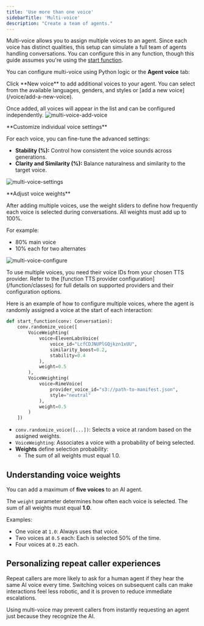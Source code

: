 ```yaml
---
title: 'Use more than one voice'
sidebarTitle: 'Multi-voice'
description: "Create a team of agents."
---
```


Multi-voice allows you to assign multiple voices to an agent. Since each voice has distinct qualities, this setup can simulate a full team of agents handling conversations. You can configure this in any function, though this guide assumes you're using the [start function](/function/start-function). 

You can configure multi-voice using Python logic or the **Agent voice** tab:

<Tabs>
<Tab title="Using the Agent voice tab">
Click **New voice** to add additional voices to your agent. You can select from the available languages, genders, and styles or [add a new voice](/voice/add-a-new-voice).

Once added, all voices will appear in the list and can be configured independently.
![multi-voice-add-voice](/images/multi-voice-add-voice.png)
</Tab>

<Tab title="B">
**Customize individual voice settings**

For each voice, you can fine-tune the advanced settings:

- **Stability (%):** Control how consistent the voice sounds across generations.
- **Clarity and Similarity (%):** Balance naturalness and similarity to the target voice.

![multi-voice-settings](/images/multi-voice-settings.png)
</Tab>

<Tab title="C">
**Adjust voice weights**

After adding multiple voices, use the weight sliders to define how frequently each voice is selected during conversations. All weights must add up to 100%.

For example:
- 80% main voice
- 10% each for two alternates

![multi-voice-configure](/images/multi-voice-configure.png)
</Tab>
</Tabs>

</Tab>
<Tab title="Using Python in a code field">
To use multiple voices, you need their voice IDs from your chosen TTS provider. Refer to the [function TTS provider configuration](/function/classes) for full details on supported providers and their configuration options.

Here is an example of how to configure multiple voices, where the agent is randomly assigned a voice at the start of each interaction:

```python
def start_function(conv: Conversation):
    conv.randomize_voice([
        VoiceWeighting(
            voice=ElevenLabsVoice(
                voice_id="LcfCDJNUPlGQjkzn1xUU",
                similarity_boost=0.2,
                stability=0.4
            ),
            weight=0.5
        ),
        VoiceWeighting(
            voice=RimeVoice(
                provider_voice_id="s3://path-to-manifest.json",
                style="neutral"
            ),
            weight=0.5
        )
    ])
```

- `conv.randomize_voice([...])`: Selects a voice at random based on the assigned weights.
- `VoiceWeighting`: Associates a voice with a probability of being selected.
- **Weights** define selection probability:
  - The sum of all weights must equal 1.0.
</Tab>
</Tabs>

## Understanding voice weights

You can add a maximum of **five voices** to an AI agent.

The `weight` parameter determines how often each voice is selected. The sum of all weights must equal **1.0**.

Examples:
- One voice at `1.0`: Always uses that voice.
- Two voices at `0.5` each: Each is selected 50% of the time.
- Four voices at `0.25` each.

## Personalizing repeat caller experiences

Repeat callers are more likely to ask for a human agent if they hear the same AI voice every time. Switching voices on subsequent calls can make interactions feel less robotic, and it is proven to reduce immediate escalations.

Using multi-voice may prevent callers from instantly requesting an agent just because they recognize the AI.